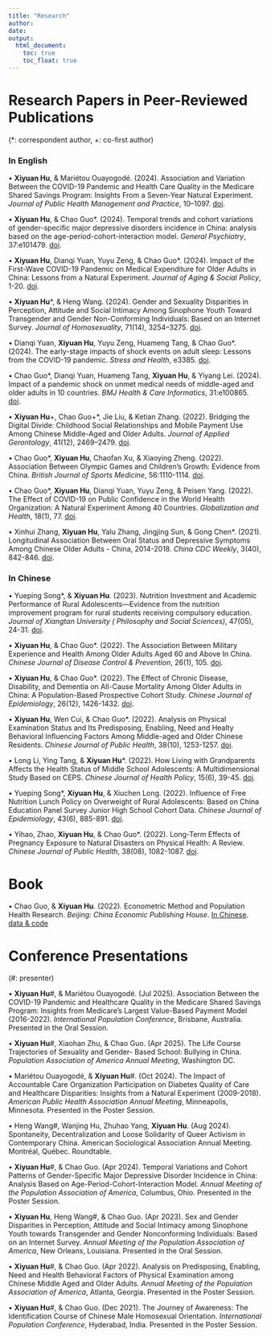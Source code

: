 ```yaml
---
title: "Research"
author: 
date: 
output: 
  html_document:
    toc: true
    toc_float: true
---
```


# Research Papers in Peer-Reviewed Publications

(*: correspondent author, +: co-first author)

### In English

• **Xiyuan Hu**, & Mariétou Ouayogodé. (2024). Association and Variation Between the COVID-19 Pandemic and Health Care Quality in the Medicare Shared Savings Program: Insights From a Seven-Year Natural Experiment. *Journal of Public Health Management and Practice*, 10–1097. [doi](https://doi.org/10.1097/phh.0000000000002102).

• **Xiyuan Hu**, & Chao Guo\*. (2024). Temporal trends and cohort variations of gender-specific major depressive disorders incidence in China: analysis based on the age-period-cohort-interaction model. *General Psychiatry*, 37:e101479. [doi](https://gpsych.bmj.com/content/37/4/e101479).

• **Xiyuan Hu**, Dianqi Yuan, Yuyu Zeng, & Chao Guo\*. (2024). Impact of the First-Wave COVID-19 Pandemic on Medical Expenditure for Older Adults in China: Lessons from a Natural Experiment. *Journal of Aging & Social Policy*, 1-20. [doi](https://doi.org/10.1080/08959420.2024.2348967).

• **Xiyuan Hu**\*, & Heng Wang. (2024). Gender and Sexuality Disparities in Perception, Attitude and Social Intimacy Among Sinophone Youth Toward Transgender and Gender Non-Conforming Individuals: Based on an Internet Survey. *Journal of Homosexuality*, 71(14), 3254–3275. [doi](https://www.tandfonline.com/doi/full/10.1080/00918369.2023.2287031). 

• Dianqi Yuan, **Xiyuan Hu**, Yuyu Zeng, Huameng Tang, & Chao Guo\*. (2024). The early-stage impacts of shock events on adult sleep: Lessons from the COVID-19 pandemic. *Stress and Health*, e3385. [doi](https://doi.org/10.1002/smi.3385). 
	
• Chao Guo\*, Dianqi Yuan, Huameng Tang, **Xiyuan Hu**, & Yiyang Lei. (2024). Impact of a pandemic shock on unmet medical needs of middle-aged and older adults in 10 countries. *BMJ Health & Care Informatics*, 31:e100865. [doi](https://informatics.bmj.com/content/31/1/e100865). 	
	
• **Xiyuan Hu**\+, Chao Guo\+\*, Jie Liu, & Ketian Zhang. (2022). Bridging the Digital Divide: Childhood Social Relationships and Mobile Payment Use Among Chinese Middle-Aged and Older Adults. *Journal of Applied                                        Gerontology*, 41(12), 2469–2479. [doi](https://journals.sagepub.com/doi/10.1177/07334648221117771).

• Chao Guo\*, **Xiyuan Hu**, Chaofan Xu, & Xiaoying Zheng. (2022).  Association Between Olympic Games and Children’s Growth: Evidence from China. *British Journal of Sports Medicine*, 56:1110-1114. [doi](https://bjsm.bmj.com/content/56/19/1110).

• Chao Guo\*, **Xiyuan Hu**, Dianqi Yuan, Yuyu Zeng, & Peisen Yang. (2022). The Effect of COVID-19 on Public Confidence in the World Health Organization: A Natural Experiment Among 40 Countries. *Globalization and Health*, 18(1), 77. [doi](https://globalizationandhealth.biomedcentral.com/articles/10.1186/s12992-022-00872-y).

• Xinhui Zhang, **Xiyuan Hu**, Yalu Zhang, Jingjing Sun, & Gong Chen\*. (2021). Longitudinal Association Between Oral Status and Depressive Symptoms Among Chinese Older Adults - China, 2014-2018. *China CDC Weekly*, 3(40), 842-846. [doi](https://weekly.chinacdc.cn/en/article/doi/10.46234/ccdcw2021.208).


### In Chinese

• Yueping Song\*, & **Xiyuan Hu**. (2023). Nutrition Investment and Academic Performance of Rural Adolescents—Evidence from the nutrition improvement program for rural students receiving compulsory education. *Journal of Xiangtan University ( Philosophy and Social Sciences)*, 47(05), 24-31. [doi](http://www.cnki.net/KCMS/detail/detail.aspx?dbcode=CJFD&dbname=CJFDAUTO&filename=XTDX202305004&uniplatform=OVERSEA&v=JTW6jbiO746pdFzuEUakwrapTeFjxgew5yO-SVKCOO2rOrNMY68gVkQTaE8C9nrW).

• **Xiyuan Hu**, & Chao Guo\*. (2022). The Association Between Military Experience and Health Among Older Adults Aged 60 and Above In China. *Chinese Journal of Disease Control & Prevention*, 26(1), 105. [doi](https://www.webofscience.com/wos/alldb/full-record/CSCD:7143465).

• **Xiyuan Hu**, & Chao Guo\*. (2022). The Effect of Chronic Disease, Disability, and Dementia on All-Cause Mortality Among Older Adults in China: A Population-Based Prospective Cohort Study. *Chinese Journal of Epidemiology*, 26(12), 1426-1432. [doi](https://zhjbkz.ahmu.edu.cn/cn/article/doi/10.16462/j.cnki.zhjbkz.2022.12.011). 

• **Xiyuan Hu**, Wen Cui, & Chao Guo\*. (2022). Analysis on Physical Examination Status and Its Predisposing, Enabling, Need and Healty Behavioral Influencing Factors Among Middle-aged and Older Chinese Residents. *Chinese Journal of Public Health*, 38(10), 1253-1257. [doi](https://www.zgggws.com/cn/article/doi/10.11847/zgggws1136992). 

• Long Li, Ying Tang, & **Xiyuan Hu**\*. (2022). How Living with Grandparents Affects the Health Status of Middle School Adolescents: A Multidimensional Study Based on CEPS. *Chinese Journal of Health Policy*, 15(6), 39-45. [doi](https://www.webofscience.com/wos/alldb/full-record/CSCD:7278575).

• Yueping Song\*, **Xiyuan Hu**, & Xiuchen Long. (2022). Influence of Free Nutrition Lunch Policy on Overweight of Rural Adolescents: Based on China Education Panel Survey Junior High School Cohort Data. *Chinese Journal of Epidemiology*, 43(6), 885-891. [doi](https://www.webofscience.com/wos/alldb/full-record/MEDLINE:35725346).

• Yihao, Zhao, **Xiyuan Hu**, & Chao Guo\*. (2022). Long-Term Effects of Pregnancy Exposure to Natural Disasters on Physical Health: A Review. *Chinese Journal of Public Health*, 38(08), 1082-1087. [doi](https://www.zgggws.com/cn/article/doi/10.11847/zgggws1136302).

# Book

• Chao Guo, & **Xiyuan Hu**. (2022). Econometric Method and Population Health Research. *Beijing: China Economic Publishing House*. [In Chinese]. [data & code](https://github.com/hxygoodluck/Econometric-Method-and-Population-Health-Research)

# Conference Presentations

(#: presenter)

• **Xiyuan Hu**\#, & Mariétou Ouayogodé. (Jul 2025). Association Between the COVID-19 Pandemic and Healthcare Quality in the Medicare Shared Savings Program: Insights from Medicare’s Largest Value-Based Payment Model (2016-2022). *International Population Conference*, Brisbane, Australia. Presented in the Oral Session.

• **Xiyuan Hu**\#, Xiaohan Zhu, & Chao Guo. (Apr 2025). The Life Course Trajectories of Sexuality and Gender- Based School: Bullying in China. *Population Association of America Annual Meeting*, Washington DC.

• Mariétou Ouayogodé, & **Xiyuan Hu**\#. (Oct 2024). The Impact of Accountable Care Organization Participation on Diabetes Quality of Care and Healthcare Disparities: Insights from a Natural Experiment (2009-2018). *American Public Health Association Annual Meeting*, Minneapolis, Minnesota. Presented in the Poster Session.

• Heng Wang\#, Wanjing Hu, Zhuhao Yang, **Xiyuan Hu**. (Aug 2024). Spontaneity, Decentralization and Loose Solidarity of Queer Activism in Contemporary China. American Sociological Association Annual Meeting. Montréal, Québec. Roundtable.

• **Xiyuan Hu**\#, & Chao Guo. (Apr 2024). Temporal Variations and Cohort Patterns of Gender-Specific Major Depressive Disorder Incidence in China: Analysis Based on Age-Period-Cohort-Interaction Model. *Annual Meeting of the Population Association of America*, Columbus, Ohio. Presented in the Poster Session.	

• **Xiyuan Hu**, Heng Wang\#, & Chao Guo. (Apr 2023). Sex and Gender Disparities in Perception, Attitude and Social Intimacy among Sinophone Youth towards Transgender and Gender Nonconforming Individuals: Based on an Internet Survey. *Annual Meeting of the Population Association of America*, New Orleans, Louisiana. Presented in the Oral Session.

• **Xiyuan Hu**\#, & Chao Guo. (Apr 2022). Analysis on Predisposing, Enabling, Need and Health Behavioral Factors of Physical Examination among Chinese Middle Aged and Older Adults. *Annual Meeting of the Population Association of America*, Atlanta, Georgia. Presented in the Poster Session.

• **Xiyuan Hu**\#, & Chao Guo. (Dec 2021). The Journey of Awareness: The Identification Course of Chinese Male Homosexual Orientation. *International Population Conference*, Hyderabad, India. Presented in the Poster Session.

